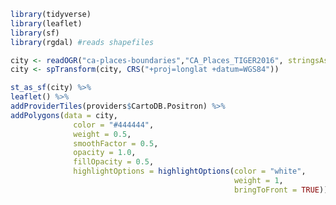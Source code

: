 

```r
library(tidyverse)
library(leaflet)
library(sf)
library(rgdal) #reads shapefiles
```
```r
city <- readOGR("ca-places-boundaries","CA_Places_TIGER2016", stringsAsFactors = FALSE)
city <- spTransform(city, CRS("+proj=longlat +datum=WGS84"))
```



```r
st_as_sf(city) %>% 
leaflet() %>%
addProviderTiles(providers$CartoDB.Positron) %>%
addPolygons(data = city, 
              color = "#444444",
              weight = 0.5,
              smoothFactor = 0.5,
              opacity = 1.0,
              fillOpacity = 0.5,
              highlightOptions = highlightOptions(color = "white",
                                                  weight = 1,
                                                  bringToFront = TRUE))


```

